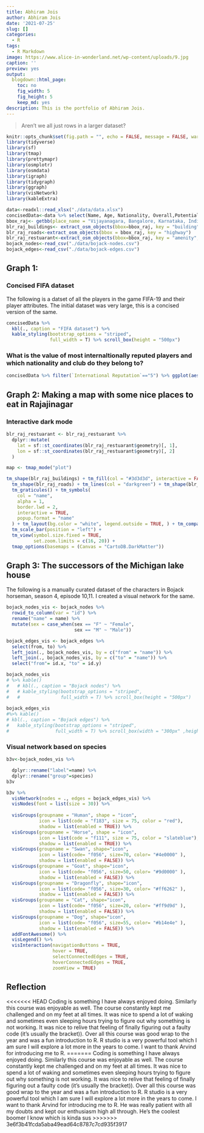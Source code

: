 ```yaml
---
title: Abhiram Jois
author: Abhiram Jois
date: '2021-07-25'
slug: []
categories:
  - R
tags:
  - R Markdown
image: https://www.alice-in-wonderland.net/wp-content/uploads/9.jpg
caption: ''
preview: yes
output:
  blogdown::html_page:
    toc: no
    fig_width: 5
    fig_height: 5
    keep_md: yes
description: This is the portfolio of Abhiram Jois.
---
```


> Aren't we all just rows in a larger dataset?

```r
knitr::opts_chunk$set(fig.path = "", echo = FALSE, message = FALSE, warning = FALSE)
library(tidyverse)
library(sf)
library(tmap)
library(prettymapr)
library(osmplotr)
library(osmdata)
library(igraph)
library(tidygraph)
library(ggraph)
library(visNetwork)
library(kableExtra)
```

```r
data<-readxl::read_xlsx("./data/data.xlsx")
concisedData<-data %>% select(Name, Age, Nationality, Overall,Potential, Club, Value, Wage, Position, `Preferred Foot`, `Body Type`, `Skill Moves`,BallControl, SprintSpeed, GKHandling,`International Reputation`, GKReflexes)
bbox_raj<- getbb(place_name = "Vijayanagara, Bangalore, Karnataka, India")
blr_raj_buildings<- extract_osm_objects(bbox=bbox_raj, key = "building")
blr_raj_roads<-extract_osm_objects(bbox = bbox_raj, key = "highway")
blr_raj_restuarant<-extract_osm_objects(bbox=bbox_raj, key = "amenity", value= "restaurant", return_type = "point")
bojack_nodes<-read_csv("./data/bojack-nodes.csv")
bojack_edges<-read_csv("./data/bojack-edges.csv")
```

## Graph 1: 

### Concised FIFA dataset

The following is a datset of all the players in the game FIFA-19 and their player attributes. The initial dataset was very large, this is a concised version of the same.

```r
concisedData %>%  
  kbl(., caption = "FIFA dataset") %>%
  kable_styling(bootstrap_options = "striped",
                full_width = T) %>% scroll_box(height = "500px")
```


### What is the value of most internaltionally reputed players and which nationality and club do they belong to?

```r
concisedData %>% filter(`International Reputation`=="5") %>% ggplot(aes(x=`International Reputation`,fill=Value))+geom_bar()+facet_grid(Nationality~Club)
```

## Graph 2: Making a map with some nice places to eat in Rajajinagar

### Interactive dark mode

```r

blr_raj_restuarant <- blr_raj_restuarant %>%
  dplyr::mutate(
    lat = sf::st_coordinates(blr_raj_restuarant$geometry)[, 1],
    lon = sf::st_coordinates(blr_raj_restuarant$geometry)[, 2]
  )

map <- tmap_mode("plot")

tm_shape(blr_raj_buildings) + tm_fill(col = "#3d3d3d", interactive = FALSE) +
  tm_shape(blr_raj_roads) + tm_lines(col = "darkgreen") + tm_shape(blr_raj_restuarant) +
  tm_graticules() + tm_symbols(
    col = "name",
    alpha = 1,
    border.lwd = 2,
    interactive = TRUE,
    popup.format = "name"
  ) + tm_layout(bg.color = "white", legend.outside = TRUE, ) + tm_compass() +
  tm_scale_bar(position = "left") +
  tm_view(symbol.size.fixed = TRUE,
          set.zoom.limits = c(16, 20)) +
  tmap_options(basemaps = (Canvas = "CartoDB.DarkMatter"))

```

## Graph 3: The successors of the Michigan lake house

The following is a manually curated dataset of the characters in Bojack horseman, season 4, episode 10,11. I created a visual network for the same. 

```r

bojack_nodes_vis <- bojack_nodes %>% 
  rowid_to_column(var = "id") %>% 
  rename("name" = name) %>% 
  mutate(sex = case_when(sex == "F" ~ "Female",
                         sex == "M" ~ "Male"))

bojack_edges_vis <- bojack_edges %>% 
  select(from, to) %>% 
  left_join(., bojack_nodes_vis, by = c("from" = "name")) %>% 
  left_join(., bojack_nodes_vis, by = c("to" = "name")) %>%
  select("from"= id.x, "to" = id.y)

bojack_nodes_vis 
# %>% kable()
#   # kbl(., caption = "Bojack nodes") %>%
#   # kable_styling(bootstrap_options = "striped",
#   #               full_width = T) %>% scroll_box(height = "500px")
  
bojack_edges_vis 
#%>% kable()
# kbl(., caption = "Bojack edges") %>%
#   kable_styling(bootstrap_options = "striped",
#                 full_width = T) %>% scroll_box(width = "300px" ,height = "500px")
```

### Visual network based on species

```r
b3v<-bojack_nodes_vis %>% 

  dplyr::rename("label"=name) %>%
  dplyr::rename("group"=species)
b3v

b3v %>% 
  visNetwork(nodes = ., edges = bojack_edges_vis) %>%  
  visNodes(font = list(size = 30)) %>% 
  
  visGroups(groupname = "Human", shape = "icon", 
            icon = list(code = "f183", size = 75, color = "red"),
            shadow = list(enabled = TRUE)) %>%
  visGroups(groupname = "Horse", shape = "icon", 
            icon = list(code = "f111", size = 75, color = "slateblue"), 
            shadow = list(enabled = TRUE)) %>% 
  visGroups(groupname = "Swan", shape="icon",
            icon = list(code= "f056", size=70, color= "#4e0000" ),
            shadow = list(enabled = FALSE)) %>% 
  visGroups(groupname = "Goat", shape="icon",
            icon = list(code= "f056", size=50, color= "#9d0000" ),
            shadow = list(enabled = FALSE)) %>% 
  visGroups(groupname = "Dragonfly", shape="icon",
            icon = list(code= "f056", size=30, color= "#ff6262" ),
            shadow = list(enabled = FALSE)) %>% 
  visGroups(groupname = "Cat", shape="icon",
            icon = list(code= "f056", size=20, color= "#ff9d9d" ),
            shadow = list(enabled = FALSE)) %>% 
  visGroups(groupname = "Dog", shape="icon",
            icon = list(code= "f056", size=55, color= "#b14e4e" ),
            shadow = list(enabled = FALSE)) %>% 
  addFontAwesome() %>% 
  visLegend() %>%
  visInteraction(navigationButtons = TRUE,
                 hover = TRUE,
                 selectConnectedEdges = TRUE,
                 hoverConnectedEdges = TRUE,
                 zoomView = TRUE)
```


## Reflection

<<<<<<< HEAD
Coding is something I have always enjoyed doing. Similarly this course was enjoyable as well. The course constantly kept me challenged and on my feet at all times. It was nice to spend a lot of waking and sometimes even sleeping hours trying to figure out why something is not working. It was nice to relive that feeling of finally figuring out a faulty code (it's usually the bracket)). Over all this course was good wrap to the year and was a fun introduction to R. R studio is a very powerful tool which I am sure I will explore a lot more in the years to come. I want to thank Arvind for introducing me to R.
=======
Coding is something I have always enjoyed doing. Similarly this course was enjoyable as well. The course constantly kept me challenged and on my feet at all times. It was nice to spend a lot of waking and sometimes even sleeping hours trying to figure out why something is not working. It was nice to relive that feeling of finally figuring out a faulty code (it's usually the bracket)). Over all this course was good wrap to the year and was a fun introduction to R. R studio is a very powerful tool which I am sure I will explore a lot more in the years to come. I want to thank Arvind for introducing me to R. He was really patient with all my doubts and kept our enthusiasm high all through. He's the coolest boomer I know which is kinda sus
>>>>>>> 3e6f3b41fcda5aba49ead64c8787c7cd935f3917
